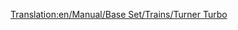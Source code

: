 [[Translation:en/Manual/Base Set/Trains/Turner Turbo]]
{{nl/Manual/Base Set/Trains/Treinen|Naam=Turner Turbo
|Afbeelding=[[File:en/Manual/Base Set/Trains/Turnerturbo.png]]
|Kosten=£41,014 ($82.028)
|Snelheid=160 km/h (100 mph)
|Gewicht=190 t
|Kracht=3,500 hp (2,611 kW)
|Onderhoudskosten=£3,122 ($6.244)
|Ontworpen=1977
|Levensduur=22 
|Capaciteit=N/A
|Omschrijving=
|Real-life=De Turner Turbo is gebaseerd op de levensechte versie van de UAC [https://www.wikipedia.org/wiki/Turbo_(train) Turbo-Trein].
}}